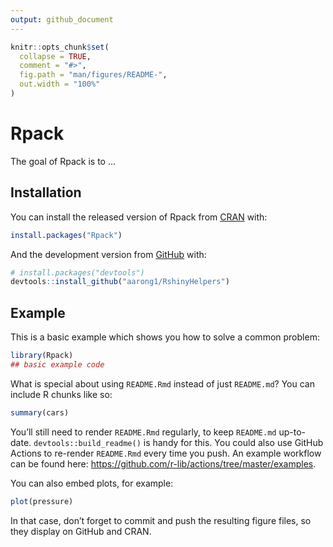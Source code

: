 ```yaml
---
output: github_document
---
```


<!-- README.md is generated from README.Rmd. Please edit that file -->

```r
knitr::opts_chunk$set(
  collapse = TRUE,
  comment = "#>",
  fig.path = "man/figures/README-",
  out.width = "100%"
)
```

# Rpack

<!-- badges: start -->
<!-- badges: end -->

The goal of Rpack is to ...

## Installation

You can install the released version of Rpack from [CRAN](https://CRAN.R-project.org) with:

``` r
install.packages("Rpack")
```

And the development version from [GitHub](https://github.com/) with:

``` r
# install.packages("devtools")
devtools::install_github("aarong1/RshinyHelpers")
```
## Example

This is a basic example which shows you how to solve a common problem:

```r
library(Rpack)
## basic example code
```

What is special about using `README.Rmd` instead of just `README.md`? You can include R chunks like so:

```r
summary(cars)
```

You'll still need to render `README.Rmd` regularly, to keep `README.md` up-to-date. `devtools::build_readme()` is handy for this. You could also use GitHub Actions to re-render `README.Rmd` every time you push. An example workflow can be found here: <https://github.com/r-lib/actions/tree/master/examples>.

You can also embed plots, for example:

```r
plot(pressure)
```

In that case, don't forget to commit and push the resulting figure files, so they display on GitHub and CRAN.
